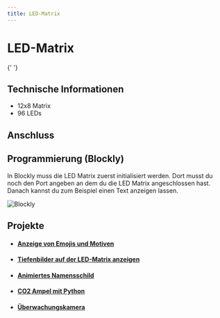 ```yaml
---
title: LED-Matrix
---
```



# LED-Matrix

<ImageWithText src={ledMatrix} alt="LED-Matrix" title="LED-Matrix" />{' '}

## Technische Informationen

- 12x8 Matrix
- 96 LEDs

## Anschluss

<TutorialPorts port="io" />

## Programmierung (Blockly)

In Blockly muss die LED Matrix zuerst initialisiert werden. Dort musst du noch den Port angeben an dem du die LED Matrix angeschlossen hast. Danach kannst du zum Beispiel einen Text anzeigen lassen.

![Blockly](/img/hardware-bilder/led-matrix/led-matrix-block.svg)

## Projekte

- #### [Anzeige von Emojis und Motiven](https://sensebox.de/projects/de/2024-04-02-smiley)
- #### [Tiefenbilder auf der LED-Matrix anzeigen](https://sensebox.de/projects/de/2024-04-02-tof-led)
- #### [Animiertes Namensschild](https://sensebox.de/projects/de/2024-04-02-namensschild)
- #### [CO2 Ampel mit Python](https://sensebox.de/projects/de/2024-04-02-circuitpython-co2-ampel)
- #### [Überwachungskamera](https://sensebox.de/projects/de/2024-04-02-%C3%BCberwachungskamera)
